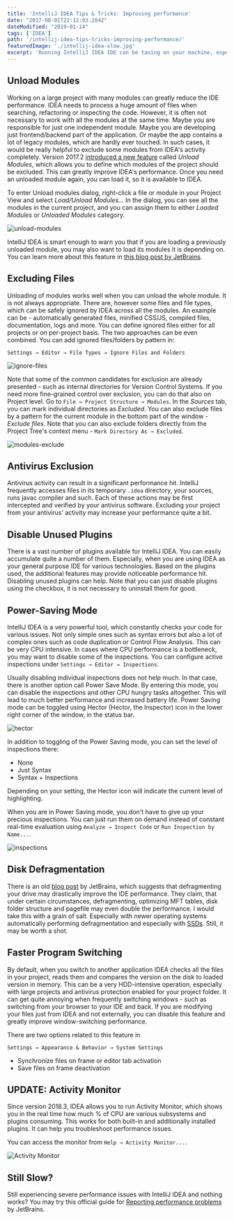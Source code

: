 ```yaml
---
title: 'IntelliJ IDEA Tips & Tricks: Improving performance'
date: "2017-08-01T22:12:03.284Z"
dateModified: "2019-01-14"
tags: ['IDEA']
path: '/intellij-idea-tips-tricks-improving-performance/'
featuredImage: './intellij-idea-slow.jpg'
excerpt: 'Running IntelliJ IDEA IDE can be taxing on your machine, especially for large projects, here are a few tips, which can help you to achieve better performance.'
---
```


<PostHeader frontmatter={props.data.mdx.frontmatter} />

## Unload Modules
Working on a large project with many modules can greatly reduce the IDE performance. IDEA needs to process a huge amount of files when searching, refactoring or inspecting the code. However, it is often not necessary to work with all the modules at the same time. Maybe you are responsible for just one independent module. Maybe you are developing just frontend/backend part of the application. Or maybe the app contains a lot of legacy modules, which are hardly ever touched. In such cases, it would be really helpful to exclude some modules from IDEA's activity completely. Version 2017.2 [introduced a new feature](https://blog.jetbrains.com/idea/2017/06/intellij-idea-2017-2-eap-introduces-unloaded-modules/) called *Unload Modules*, which allows you to define which modules of the project should be excluded. This can greatly improve IDEA's performance. Once you need an unloaded module again, you can load it, so it is available to IDEA.

To enter Unload modules dialog, right-click a file or module in your Project View and select *Load/Unload Modules...* In the dialog, you can see all the modules in the current project, and you can assign them to either *Loaded Modules* or *Unloaded Modules* category.

![unload-modules](./unload-modules.png)

IntelliJ IDEA is smart enough to warn you that if you are loading a previously unloaded module, you may also want to load its modules it is depending on. You can learn more about this feature in [this blog post by JetBrains](https://blog.jetbrains.com/idea/2017/06/intellij-idea-2017-2-eap-introduces-unloaded-modules/).

## Excluding Files
Unloading of modules works well when you can unload the whole module. It is not always appropriate. There are, however some files and file types, which can be safely ignored by IDEA across all the modules. An example can be - automatically generated files, minified CSS/JS, compiled files, documentation, logs and more. You can define ignored files either for all projects or on per-project basis. The two approaches can be even combined. You can add ignored files/folders by pattern in:

```
Settings → Editor → File Types → Ignore Files and Folders
```

![ignore-files](./ignore-files.png)

Note that some of the common candidates for exclusion are already presented - such as internal directories for Version Control Systems. If you need more fine-grained control over exclusion, you can do that also on Project level. Go to `File → Project Structure → Modules`. In the *Sources* tab, you can mark individual directories as *Excluded*. You can also exclude files by a pattern for the current module in the bottom part of the window - *Exclude files*. Note that you can also exclude folders directly from the Project Tree's  context menu - `Mark Directory As → Excluded`.

![modules-exclude](./modules-exclude.png)

## Antivirus Exclusion
Antivirus activity can result in a significant performance hit. IntelliJ frequently accesses files in its temporary `.idea` directory, your sources, runs javac compiler and such. Each of these actions may be first intercepted and verified by your antivirus software. Excluding your project from your antivirus' activity may increase your performance quite a bit.

## Disable Unused Plugins
There is a vast number of plugins available for IntelliJ IDEA. You can easily accumulate quite a number of them. Especially, when you are using IDEA as your general purpose IDE for various technologies. Based on the plugins used, the additional features may provide noticeable performance hit. Disabling unused plugins can help. Note that you can just disable plugins using the checkbox, it is not necessary to uninstall them for good.

## Power-Saving Mode
IntelliJ IDEA is a very powerful tool, which constantly checks your code for various issues. Not only simple ones such as syntax errors but also a lot of complex ones such as code duplication or Control Flow Analysis. This can be very CPU intensive. In cases where CPU performance is a bottleneck, you may want to disable some of the inspections. You can configure active inspections under `Settings → Editor → Inspections`.

Usually disabling individual inspections does not help much. In that case, there is another option call Power Save Mode. By entering this mode, you can disable the inspections and other CPU hungry tasks altogether. This will lead to much better performance and increased battery life. Power Saving mode can be toggled using Hector (Hector, the Inspector) icon in the lower right corner of the window, in the status bar. 

![hector](./hector.png) 

In addition to toggling of the Power Saving mode, you can set the level of inspections there:

-   None
-   Just Syntax
-   Syntax + Inspections

Depending on your setting, the Hector icon will indicate the current level of highlighting.

When you are in Power Saving mode, you don't have to give up your precious inspections. You can just run them on demand instead of constant real-time evaluation using `Analyze → Inspect Code` or `Run Inspection by Name...`.

![inspections](./inspections.png)

## Disk Defragmentation
There is an old [blog post](https://blog.jetbrains.com/idea/2006/12/boosting-intellij-idea-performance-on-windows-systems/) by JetBrains, which suggests that defragmenting your drive may drastically improve the IDE performance. They claim, that under certain circumstances, defragmenting, optimizing MFT tables, disk folder structure and pagefile may even double the performance. I would take this with a grain of salt. Especially with newer operating systems automatically performing defragmentation and especially with [SSDs](http://www.pcworld.com/article/2047513/fragging-wonderful-the-truth-about-defragging-your-ssd.html). Still, it may be worth a shot.

## Faster Program Switching
By default, when you switch to another application IDEA checks all the files in your project, reads them and compares the version on the disk to loaded version in memory. This can be a very HDD-intensive operation, especially with large projects and antivirus protection enabled for your project folder. It can get quite annoying when frequently switching windows - such as switching from your browser to your IDE and back. If you are modifying your files just from IDEA and not externally, you can disable this feature and greatly improve window-switching performance.

There are two options related to this feature in
```
Settings → Appearance & Behavior → System Settings
```

-   Synchronize files on frame or editor tab activation
-   Save files on frame deactivation

## UPDATE: Activity Monitor
Since version 2018.3, IDEA allows you to run Activity Monitor, which shows you in the real time how much % of CPU are various subsystems and plugins consuming. This works for both built-in and additionally installed plugins. It can help you troubleshoot performance issues.

You can access the monitor from `Help → Activity Monitor...`.

![Activity Monitor](./activity-monitor.png)

## Still Slow?
Still experiencing severe performance issues with IntelliJ IDEA and nothing works? You may try this official guide for [Reporting performance problems](https://intellij-support.jetbrains.com/hc/en-us/articles/207241235) by JetBrains.
